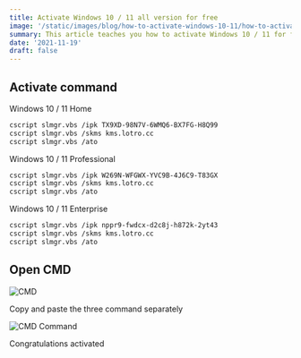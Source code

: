 ```yaml
---
title: Activate Windows 10 / 11 all version for free
image: '/static/images/blog/how-to-activate-windows-10-11/how-to-activate-windows-10-11-cover.en.webp'
summary: This article teaches you how to activate Windows 10 / 11 for free
date: '2021-11-19'
draft: false
---
```


<CustomIframe id="plk3w4uXiiw" />

## Activate command

Windows 10 / 11 Home

```bash
cscript slmgr.vbs /ipk TX9XD-98N7V-6WMQ6-BX7FG-H8Q99
cscript slmgr.vbs /skms kms.lotro.cc
cscript slmgr.vbs /ato
```

Windows 10 / 11 Professional

```bash
cscript slmgr.vbs /ipk W269N-WFGWX-YVC9B-4J6C9-T83GX
cscript slmgr.vbs /skms kms.lotro.cc
cscript slmgr.vbs /ato
```

Windows 10 / 11 Enterprise

```bash
cscript slmgr.vbs /ipk nppr9-fwdcx-d2c8j-h872k-2yt43
cscript slmgr.vbs /skms kms.lotro.cc
cscript slmgr.vbs /ato
```

## Open CMD

![CMD](/static/images/blog/how-to-activate-windows-10-11/how-to-activate-windows-10-11-1.webp)

Copy and paste the three command separately

![CMD Command](/static/images/blog/how-to-activate-windows-10-11/how-to-activate-windows-10-11-2.webp)

Congratulations activated
